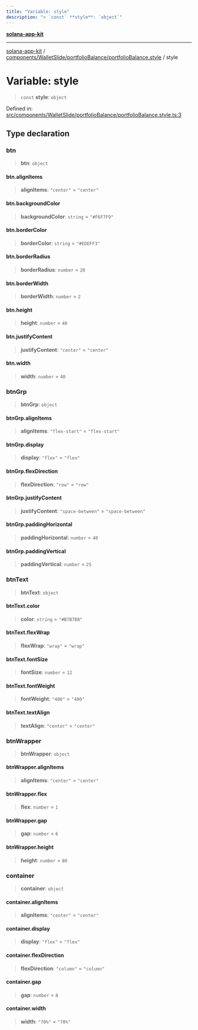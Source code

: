 ```yaml
---
title: "Variable: style"
description: "> `const` **style**: `object`"
---
```


[**solana-app-kit**](../../../../../README.mdx)

***

[solana-app-kit](../../../../../README.mdx) / [components/WalletSlide/portfolioBalance/portfolioBalance.style](../README.mdx) / style

# Variable: style

> `const` **style**: `object`

Defined in: [src/components/WalletSlide/portfolioBalance/portfolioBalance.style.ts:3](https://github.com/SendArcade/solana-social-starter/blob/b27156124ee1831d644b1af765e8d55a2885cd4f/src/components/WalletSlide/portfolioBalance/portfolioBalance.style.ts#L3)

## Type declaration

### btn

> **btn**: `object`

#### btn.alignItems

> **alignItems**: `"center"` = `"center"`

#### btn.backgroundColor

> **backgroundColor**: `string` = `"#F6F7F9"`

#### btn.borderColor

> **borderColor**: `string` = `"#EDEFF3"`

#### btn.borderRadius

> **borderRadius**: `number` = `20`

#### btn.borderWidth

> **borderWidth**: `number` = `2`

#### btn.height

> **height**: `number` = `40`

#### btn.justifyContent

> **justifyContent**: `"center"` = `"center"`

#### btn.width

> **width**: `number` = `40`

### btnGrp

> **btnGrp**: `object`

#### btnGrp.alignItems

> **alignItems**: `"flex-start"` = `"flex-start"`

#### btnGrp.display

> **display**: `"flex"` = `"flex"`

#### btnGrp.flexDirection

> **flexDirection**: `"row"` = `"row"`

#### btnGrp.justifyContent

> **justifyContent**: `"space-between"` = `"space-between"`

#### btnGrp.paddingHorizontal

> **paddingHorizontal**: `number` = `40`

#### btnGrp.paddingVertical

> **paddingVertical**: `number` = `25`

### btnText

> **btnText**: `object`

#### btnText.color

> **color**: `string` = `"#B7B7B8"`

#### btnText.flexWrap

> **flexWrap**: `"wrap"` = `"wrap"`

#### btnText.fontSize

> **fontSize**: `number` = `12`

#### btnText.fontWeight

> **fontWeight**: `"400"` = `"400"`

#### btnText.textAlign

> **textAlign**: `"center"` = `"center"`

### btnWrapper

> **btnWrapper**: `object`

#### btnWrapper.alignItems

> **alignItems**: `"center"` = `"center"`

#### btnWrapper.flex

> **flex**: `number` = `1`

#### btnWrapper.gap

> **gap**: `number` = `6`

#### btnWrapper.height

> **height**: `number` = `80`

### container

> **container**: `object`

#### container.alignItems

> **alignItems**: `"center"` = `"center"`

#### container.display

> **display**: `"flex"` = `"flex"`

#### container.flexDirection

> **flexDirection**: `"column"` = `"column"`

#### container.gap

> **gap**: `number` = `8`

#### container.width

> **width**: `"70%"` = `"70%"`
